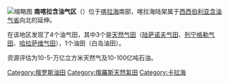 {{multiple issues|
{{dead end|time=2014-10-11T08:59:02+00:00}}
{{expand|time=2014-10-11T08:59:02+00:00}}
{{orphan|time=2014-10-11T08:59:02+00:00}}
{{unreferenced|time=2014-10-11T08:59:02+00:00}}
}}
[[File:НГП_СНГ_и_Балтики.png|缩略图]]
'''南喀拉含油气区'''（{{lang-ru|Южно-Карская нефтегазоносная область}}）位于[[喀拉海|喀拉海]]南部，喀拉海陆架属于[[西西伯利亚含油气省|西西伯利亚含油气省]]向北的延伸。

在该地区发现了4个油气田，其中3个是[[天然气田|天然气田]]（[[陆萨诺夫气田|陆萨诺夫气田]]、[[列宁格勒气田|列宁格勒气田]]、[[哈拉萨维气田|哈拉萨维气田]]），1个油田（白岛油田）。

资源评估为10-5-万亿立方米天然气及10-100亿吨石油。

[[Category:俄罗斯油田|Category:俄罗斯油田]]
[[Category:俄羅斯天然氣田|Category:俄羅斯天然氣田]]
[[Category:卡拉海|Category:卡拉海]]
